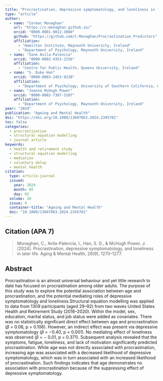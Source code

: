 ```yaml
---
title: "Procrastination, depressive symptomatology, and loneliness in later life"
type: "article"
author:
  - name: "Cormac Monaghan"
    url: "https://c-monaghan.github.io/"
    orcid: "0000-0001-9012-3060"
    github: "https://github.com/C-Monaghan/Procrastination_Predictors"
    affiliation: 
      - "Hamilton Institute, Maynooth University, Ireland"
      - "Department of Psychology, Maynooth University, Ireland"
  - name: "Ione Avila-Palencia"
    orcid: "0000-0002-4353-2256"
    affiliation: 
      - "Centre for Public Health, Queens University, Ireland"
  - name: "S. Duke Han"
    orcid: "0000-0003-2453-9230"
    affiliation: 
      - "Department of Psychology, University of Southern California, CA, USA"
  - name: "Joanna McHugh Power"
    orcid: "0000-0002-7387-3107"
    affiliation: 
      - "Department of Psychology, Maynooth University, Ireland"
year: "2024"
publication: "Ageing and Mental Health"
doi: "https://doi.org/10.1080/13607863.2024.2345781"
toc: false
categories:
  - procrastination
  - structural equation modelling
  - journal article
keywords: 
  - health and retirement study
  - structural equation modelling
  - mediation
  - voluntary delay
  - mental health
citation: 
  type: article-journal
  issued:
    year: 2024
    month: 05
    day: 02
  volume: 28
  issue: 9
  container-title: "Ageing and Mental Health"
  doi: "10.1080/13607863.2024.2345781"
---
```


## Citation (APA 7)

> Monaghan, C., Avila-Palencia, I., Han, S. D., & McHugh Power, J. (2024). Procrastination, depressive symptomatology, and loneliness in later life. Aging & Mental Health, 28(9), 1270–1277.

## Abstract

Procrastination is an almost universal behaviour and yet little research to date has focused on procrastination among older adults. The purpose of this study was to explore the potential association between age and procrastination, and the potential mediating roles of depressive symptomatology and loneliness.Structural equation modelling was applied to data from 1309 participants (aged 29–92) from two waves United States Health and Retirement Study (2016–2020). Within the model, sex, education, marital status, and job status were added as covariates. There was no statistically significant direct effect between age and procrastination ($\beta$ = 0.06, p = 0.106). However, an indirect effect was present via depressive symptomatology ($\beta$ = −0.40, p \< 0.001). No mediating effect of loneliness was observed ($\beta$ = − 0.01, p = 0.371). Subsequent analysis revealed that the symptoms, fatigue, loneliness, and lack of motivation significantly predicted procrastination. While age was not directly associated with procrastination, increasing age was associated with a decreased likelihood of depressive symptomatology, which was in turn associated with an increased likelihood of procrastination. Such findings indicates that age demonstrates no association with procrastination because of the suppressing effect of depressive symptomatology.
